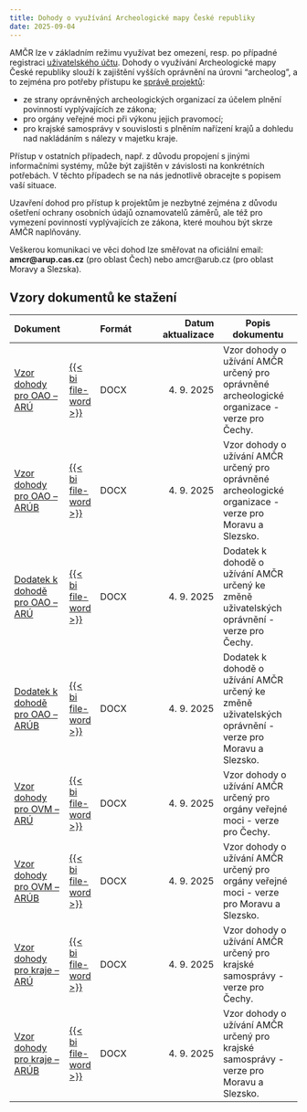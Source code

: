 ```yaml
---
title: Dohody o využívání Archeologické mapy České republiky
date: 2025-09-04
---
```


AMČR lze v základním režimu využívat bez omezení, resp. po případné registraci [uživatelského účtu](/zakladni-info/ucty.qmd). Dohody o využívání Archeologické mapy České republiky slouží k zajištění vyšších oprávnění na úrovni "archeolog", a to zejména pro potřeby přístupu ke [správě projektů](/amcr/projekty.qmd):

- ze strany oprávněných archeologických organizací za účelem plnění povinností vyplývajících ze zákona;
- pro orgány veřejné moci při výkonu jejich pravomocí;
- pro krajské samosprávy v souvislosti s plněním nařízení krajů a dohledu nad nakládáním s nálezy v majetku kraje.

Přístup v ostatních případech, např. z důvodu propojení s jinými informačními systémy, může být zajištěn v závislosti na konkrétních potřebách. V těchto případech se na nás jednotlivě obracejte s popisem vaší situace.

Uzavření dohod pro přístup k projektům je nezbytné zejména z důvodu ošetření ochrany osobních údajů oznamovatelů záměrů, ale též pro vymezení povinností vyplývajících ze zákona, které mouhou být skrze AMČR naplňovány.

::: {.callout-important}

Veškerou komunikaci ve věci dohod lze směřovat na oficiální email: **amcr@arup.cas.cz** (pro oblast Čech) nebo amcr@arub.cz (pro oblast Moravy a Slezska).

:::

## Vzory dokumentů ke stažení

::: {.column-body-outset-right}

| Dokument | | Formát | Datum  aktualizace | Popis dokumentu |
|----------|-|--------|-------------------:|-----------------|
| [Vzor dohody pro OAO -- ARÚ](docs/AMCR_dohoda_ARU_OAO_250904.docx) | [{{< bi file-word >}}](docs/AMCR_dohoda_ARU_OAO_250904.docx) | DOCX | 4. 9. 2025 | Vzor dohody o užívání AMČR určený pro oprávněné archeologické organizace - verze pro Čechy. |
| [Vzor dohody pro OAO -- ARÚB](docs/AMCR_dohoda_ARUB_OAO_250904.docx) | [{{< bi file-word >}}](docs/AMCR_dohoda_ARUB_OAO_250904.docx) | DOCX | 4. 9. 2025 | Vzor dohody o užívání AMČR určený pro oprávněné archeologické organizace - verze pro Moravu a Slezsko. |
| [Dodatek k dohodě pro OAO -- ARÚ](docs/AMCR_dohoda_ARU_OAO_dodatek_250904.docx) | [{{< bi file-word >}}](docs/AMCR_dohoda_ARU_OAO_dodatek_250904.docx) | DOCX | 4. 9. 2025 | Dodatek k dohodě o užívání AMČR určený ke změně uživatelských oprávnění - verze pro Čechy. |
| [Dodatek k dohodě pro OAO -- ARÚB](docs/AMCR_dohoda_ARUB_OAO_dodatek_250904.docx) | [{{< bi file-word >}}](docs/AMCR_dohoda_ARUB_OAO_dodatek_250904.docx) | DOCX | 4. 9. 2025 | Dodatek k dohodě o užívání AMČR určený ke změně uživatelských oprávnění - verze pro Moravu a Slezsko. |
| [Vzor dohody pro OVM -- ARÚ](docs/AMCR_dohoda_ARU_OVM_250904.docx) | [{{< bi file-word >}}](docs/AMCR_dohoda_ARU_OVM_250904.docx) | DOCX | 4. 9. 2025 | Vzor dohody o užívání AMČR určený pro orgány veřejné moci - verze pro Čechy. |
| [Vzor dohody pro OVM -- ARÚB](docs/AMCR_dohoda_ARUB_OVM_250904.docx) | [{{< bi file-word >}}](docs/AMCR_dohoda_ARUB_OVM_250904.docx) | DOCX | 4. 9. 2025 | Vzor dohody o užívání AMČR určený pro orgány veřejné moci - verze pro Moravu a Slezsko. |
| [Vzor dohody pro kraje -- ARÚ](docs/AMCR_dohoda_ARU_kraje_250904.docx) | [{{< bi file-word >}}](docs/AMCR_dohoda_ARU_kraje_250904.docx) | DOCX | 4. 9. 2025 | Vzor dohody o užívání AMČR určený pro krajské samosprávy - verze pro Čechy. |
| [Vzor dohody pro kraje -- ARÚB](docs/AMCR_dohoda_ARUB_kraje_250904.docx) | [{{< bi file-word >}}](docs/AMCR_dohoda_ARUB_kraje_250904.docx) | DOCX | 4. 9. 2025 | Vzor dohody o užívání AMČR určený pro krajské samosprávy - verze pro Moravu a Slezsko. |

:::
